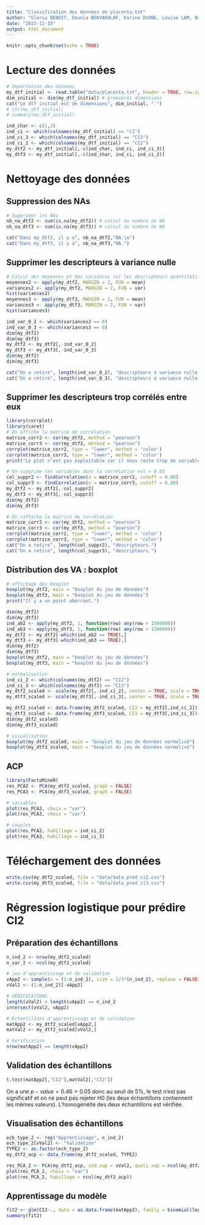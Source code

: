 ```yaml
---
title: "Classification des données de placenta.txt"
author: "Gloria BENOIT, Dounia BENYAKHLAF, Karine DUONG, Louise LAM, Nadezhda ZHUKOVA"
date: "2023-11-15"
output: html_document
---
```


```r
knitr::opts_chunk$set(echo = TRUE)
```
# Lecture des données
```r
# Importation des données 
my_dtf_initial <- read.table("data/placenta.txt", header = TRUE, row.names = "NOM", dec = ".") # Première ligne et colonne en indice
dim_initial <- dim(my_dtf_initial) # premières dimensions
cat("Le dtf initial est de dimensions", dim_initial, ".")
# str(my_dtf_initial)
# summary(my_dtf_initial)

ind_char <- c(1,3)
ind_ci <- which(colnames(my_dtf_initial) == "CI")
ind_ci_3 <- which(colnames(my_dtf_initial) == "CI3")
ind_ci_2 <- which(colnames(my_dtf_initial) == "CI2")
my_dtf2 <- my_dtf_initial[,-c(ind_char, ind_ci, ind_ci_3)]
my_dtf3 <- my_dtf_initial[,-c(ind_char, ind_ci, ind_ci_2)]
```

# Nettoyage des données
## Suppression des NAs
```r
# Supprimer les NAs
nb_na_dtf2 <- sum(is.na(my_dtf2)) # calcul du nombre de NA
nb_na_dtf3 <- sum(is.na(my_dtf3)) # calcul du nombre de NA

cat("Dans my_dtf2, il y a", nb_na_dtf2,"NA.\n")
cat("Dans my_dtf3, il y a", nb_na_dtf3,"NA.")
```

## Supprimer les descripteurs à variance nulle
```r
# Calcul des moyennes et des variances sur les descripteurs quantitatifs
moyennes2 <- apply(my_dtf2, MARGIN = 2, FUN = mean)
variances2 <- apply(my_dtf2, MARGIN = 2, FUN = var) 
hist(variances2)
moyennes3 <- apply(my_dtf3, MARGIN = 2, FUN = mean)
variances3 <- apply(my_dtf3, MARGIN = 2, FUN = var) 
hist(variances3)

ind_var_0_2 <- which(variances2 == 0)
ind_var_0_3 <- which(variances3 == 0)
dim(my_dtf2)
dim(my_dtf3)
my_dtf2 <- my_dtf2[,-ind_var_0_2]
my_dtf3 <- my_dtf3[,-ind_var_0_3]
dim(my_dtf2)
dim(my_dtf3)

cat("On a retiré", length(ind_var_0_2), "descripteurs à variance nulle.")
cat("On a retiré", length(ind_var_0_3), "descripteurs à variance nulle.")
```

## Supprimer les descripteurs trop corrélés entre eux
```r
library(corrplot)
library(caret)
# On affiche la matrice de corrélation
matrice_corr2 <- cor(my_dtf2, method = "pearson")
matrice_corr3 <- cor(my_dtf3, method = "pearson")
corrplot(matrice_corr2, type = "lower", method = 'color')
corrplot(matrice_corr3, type = "lower", method = 'color')
print("Le plot n'est pas exploitable car il nous reste trop de variables. Supprimons les variables trop corrélées.")

# On supprime les variables dont la corrélation est > 0.85
col_suppr2 <- findCorrelation(x = matrice_corr2, cutoff = 0.90)
col_suppr3 <- findCorrelation(x = matrice_corr3, cutoff = 0.90)
my_dtf2 <- my_dtf2[,-col_suppr2]
my_dtf3 <- my_dtf3[,-col_suppr3]
dim(my_dtf2)
dim(my_dtf3)

# On raffiche la matrice de corrélation
matrice_corr2 <- cor(my_dtf2, method = "pearson")
matrice_corr3 <- cor(my_dtf3, method = "pearson")
corrplot(matrice_corr2, type = "lower", method = 'color')
corrplot(matrice_corr3, type = "lower", method = 'color')
cat("On a retiré", length(col_suppr2), "descripteurs.")
cat("On a retiré", length(col_suppr3), "descripteurs.")
```

## Distribution des VA : boxplot
```r
# affichage des boxplot
boxplot(my_dtf2, main = "boxplot du jeu de données")
boxplot(my_dtf3, main = "boxplot du jeu de données")
print("Il y a un point abérrant.")

dim(my_dtf2)
dim(my_dtf3)
ind_ab2 <- apply(my_dtf2, 1, function(row) any(row > 1500000))
ind_ab3 <- apply(my_dtf3, 1, function(row) any(row > 1500000))
my_dtf2 <- my_dtf2[-which(ind_ab2 == TRUE),]
my_dtf3 <- my_dtf3[-which(ind_ab3 == TRUE),]
dim(my_dtf2)
dim(my_dtf3)
boxplot(my_dtf2, main = "boxplot du jeu de données")
boxplot(my_dtf3, main = "boxplot du jeu de données")

# normalisation
ind_ci_2 <- which(colnames(my_dtf2) == "CI2")
ind_ci_3 <- which(colnames(my_dtf3) == "CI3")
my_dtf2_scaled <- scale(my_dtf2[,-ind_ci_2], center = TRUE, scale = TRUE)
my_dtf3_scaled <- scale(my_dtf3[,-ind_ci_3], center = TRUE, scale = TRUE)

my_dtf2_scaled <- data.frame(my_dtf2_scaled, CI2 = my_dtf2[,ind_ci_2])
my_dtf3_scaled <- data.frame(my_dtf3_scaled, CI3 = my_dtf3[,ind_ci_3])
dim(my_dtf2_scaled)
dim(my_dtf3_scaled)

# visualisation
boxplot(my_dtf2_scaled, main = "boxplot du jeu de données normalisé")
boxplot(my_dtf3_scaled, main = "boxplot du jeu de données normalisé")
```

## ACP
```r
library(FactoMineR)
res_PCA2 <- PCA(my_dtf2_scaled, graph = FALSE)
res_PCA3 <- PCA(my_dtf3_scaled, graph = FALSE)

# variables
plot(res_PCA2, choix = "var")
plot(res_PCA3, choix = "var")

# couples
plot(res_PCA2, habillage = ind_ci_2)
plot(res_PCA3, habillage = ind_ci_3)
```

# Téléchargement des données
```r
write.csv(my_dtf2_scaled, file = "data/data_pred_ci2.csv")
write.csv(my_dtf3_scaled, file = "data/data_pred_ci3.csv")
```

# Régression logistique pour prédire CI2
## Préparation des échantillons
```r
n_ind_2 <- nrow(my_dtf2_scaled)
n_var_2 <- ncol(my_dtf2_scaled)

# jeu d'apprentissage et de validation
vApp2 <- sample(x = (1:n_ind_2), size = 2/3*(n_ind_2), replace = FALSE) # replace = tirages sans ou avec remise
vVal2 <- (1:n_ind_2)[-vApp2]

# VÉRIFICATIONS
length(vVal2) + length(vApp2) == n_ind_2
intersect(vVal2, vApp2)

# Échantillons d'apprentissage et de validation
matApp2 <- my_dtf2_scaled[vApp2,]
matVal2 <- my_dtf2_scaled[vVal2,]

# Vérification
nrow(matApp2) == length(vApp2)
```

## Validation des échantillons
```r
t.test(matApp2[,"CI2"],matVal2[,"CI2"])
```
On a une $p-value = 0.46 > 0.05$ donc au seuil de 5%, le test n'est pas significatif et on ne peut pas rejeter H0 (les deux échantillons contiennent les mêmes valeurs). L'homogénéité des deux échantillons est vérifiée.

## Visualisation des échantillons
```r
ech_type_2 <- rep("Apprentissage", n_ind_2)
ech_type_2[vVal2] <- "Validation"
TYPE2 <- as.factor(ech_type_2)
my_dtf2_acp <- data.frame(my_dtf2_scaled, TYPE2)

res_PCA_2 <- PCA(my_dtf2_acp, ind.sup = vVal2, quali.sup = ncol(my_dtf2_acp), graph = FALSE)
plot(res_PCA_2, choix = "var")
plot(res_PCA_2, habillage = ncol(my_dtf2_acp))
```

## Apprentissage du modèle
```r
fit2 <- glm(CI2~., data = as.data.frame(matApp2), family = binomial(logit))
summary(fit2)
```


